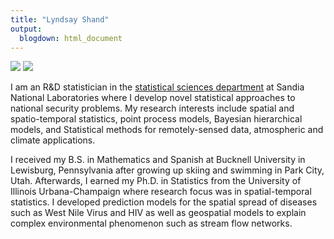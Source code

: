 ```yaml
---
title: "Lyndsay Shand"
output: 
  blogdown: html_document
---
```


![](/img/shand-lyndsay.jpg)
![](/img/whistler2.jpg)
 <br>
 
I am an R&D statistician in the [statistical sciences department](https://www.sandia.gov/statistics/) at Sandia National Laboratories where I develop novel statistical approaches to national security problems. My research interests include spatial and spatio-temporal statistics, point process models, Bayesian hierarchical models, and Statistical methods for remotely-sensed data, atmospheric and climate applications.

I received my B.S. in Mathematics and Spanish at Bucknell University in Lewisburg, Pennsylvania after growing up skiing and swimming in Park City, Utah. Afterwards, I earned my Ph.D. in Statistics from the University of Illinois Urbana-Champaign where research focus was in spatial-temporal statistics. I developed prediction models for the spatial spread of diseases such as West Nile Virus and HIV as well as  geospatial models to explain complex environmental phenomenon such as stream flow networks. 
